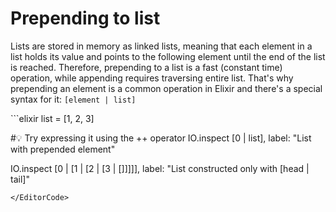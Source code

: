 
# Prepending to list

Lists are stored in memory as linked lists, meaning that each element in a list holds its value and points to the following element until the end of the list is reached. Therefore, prepending to a list is a fast (constant time) operation, while appending requires traversing entire list. That's why prepending an element is a common operation in Elixir and there's a special syntax for it: `[element | list]`

<EditorCode>
```elixir
list = [1, 2, 3]

#💡 Try expressing it using the ++ operator
IO.inspect [0 | list], label: "List with prepended element"

IO.inspect [0 | [1 | [2 | [3 | []]]]],
  label: "List constructed only with [head | tail]"
```
</EditorCode>
